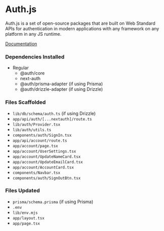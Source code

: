 # Auth.js
Auth.js is a set of open-source packages that are built on Web Standard APIs for authentication in modern applications with any framework on any platform in any JS runtime.

[Documentation](https://authjs.dev/getting-started)

### Dependencies Installed
* Regular
  * @auth/core 
  * next-auth
  * @auth/prisma-adapter (if using Prisma)
  * @auth/drizzle-adapter (if using Drizzle)

### Files Scaffolded
* `lib/db/schema/auth.ts` (if using Drizzle)
* `app/api/auth/[...nextauth]/route.ts`
* `lib/auth/Provider.tsx`
* `lib/auth/utils.ts`
* `components/auth/SignIn.tsx`
* `app/api/account/route.ts`
* `app/account/page.tsx`
* `app/account/UserSettings.tsx`
* `app/account/UpdateNameCard.tsx`
* `app/account/UpdateEmailCard.tsx`
* `app/account/AccountCard.tsx`
* `components/Navbar.tsx`
* `components/auth/SignOutBtn.tsx`

### Files Updated
* `prisma/schema.prisma` (if using Prisma)
* `.env`
* `lib/env.mjs`
* `app/layout.tsx`
* `app/page.tsx`

